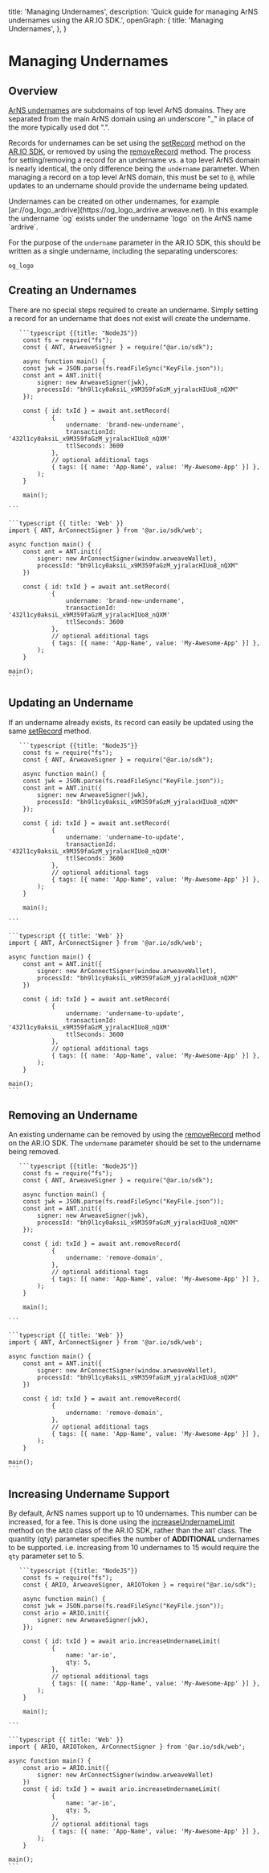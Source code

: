 
  title: 'Managing Undernames',
  description: 'Quick guide for managing ArNS undernames using the AR.IO SDK.',
  openGraph: {
    title: 'Managing Undernames',
  },
}

<HeroPattern />

# Managing Undernames

## Overview

[ArNS undernames](/learn/arns#under_names) are subdomains of top level ArNS domains. They are separated from the main ArNS domain using an underscore "\_" in place of the more typically used dot ".".

Records for undernames can be set using the [setRecord](/build/ar-io-sdk/ants/set-record) method on the [AR.IO SDK](/build/ar-io-sdk), or removed by using the [removeRecord](/build/ar-io-sdk/ants/remove-record) method.
The process for setting/removing a record for an undername vs. a top level ArNS domain is nearly identical, the only difference being the `undername` parameter. When managing a record on a top level ArNS domain, this must be set to
`@`, while updates to an undername should provide the undername being updated.

<Tip title="Chaining Undernames">
  Undernames can be created on other undernames, for example
  [ar://og_logo_ardrive](https://og_logo_ardrive.arweave.net). In this example the undername `og` exists under the undername `logo` on the ArNS name `ardrive`.

  For the purpose of the `undername` parameter in the AR.IO SDK, this should be written as a single undername, including the separating underscores:

  `og_logo`
</Tip>

## Creating an Undernames

There are no special steps required to create an undername. Simply setting a record for an undername that does not exist will create the undername.

<CodeGroup title="Create an Undername">

       ```typescript {{title: "NodeJS"}}
        const fs = require("fs");
        const { ANT, ArweaveSigner } = require("@ar.io/sdk");

        async function main() {
        const jwk = JSON.parse(fs.readFileSync("KeyFile.json"));
        const ant = ANT.init({
            signer: new ArweaveSigner(jwk),
            processId: "bh9l1cy0aksiL_x9M359faGzM_yjralacHIUo8_nQXM"
        });

        const { id: txId } = await ant.setRecord(
                {
                    undername: 'brand-new-undername',
                    transactionId: '432l1cy0aksiL_x9M359faGzM_yjralacHIUo8_nQXM'
                    ttlSeconds: 3600
                },
                // optional additional tags
                { tags: [{ name: 'App-Name', value: 'My-Awesome-App' }] },
            );
        }

        main();

    ```

    ```typescript {{ title: 'Web' }}
    import { ANT, ArConnectSigner } from '@ar.io/sdk/web';

    async function main() {
        const ant = ANT.init({
            signer: new ArConnectSigner(window.arweaveWallet),
            processId: "bh9l1cy0aksiL_x9M359faGzM_yjralacHIUo8_nQXM"
        })

        const { id: txId } = await ant.setRecord(
                {
                    undername: 'brand-new-undername',
                    transactionId: '432l1cy0aksiL_x9M359faGzM_yjralacHIUo8_nQXM'
                    ttlSeconds: 3600
                },
                // optional additional tags
                { tags: [{ name: 'App-Name', value: 'My-Awesome-App' }] },
            );
        }

    main();
    ```

</CodeGroup>

## Updating an Undername

If an undername already exists, its record can easily be updated using the same [setRecord](/build/ar-io-sdk/ants/set-record) method. 

<CodeGroup title="Update an Undername">

       ```typescript {{title: "NodeJS"}}
        const fs = require("fs");
        const { ANT, ArweaveSigner } = require("@ar.io/sdk");

        async function main() {
        const jwk = JSON.parse(fs.readFileSync("KeyFile.json"));
        const ant = ANT.init({
            signer: new ArweaveSigner(jwk),
            processId: "bh9l1cy0aksiL_x9M359faGzM_yjralacHIUo8_nQXM"
        });

        const { id: txId } = await ant.setRecord(
                {
                    undername: 'undername-to-update',
                    transactionId: '432l1cy0aksiL_x9M359faGzM_yjralacHIUo8_nQXM'
                    ttlSeconds: 3600
                },
                // optional additional tags
                { tags: [{ name: 'App-Name', value: 'My-Awesome-App' }] },
            );
        }

        main();

    ```

    ```typescript {{ title: 'Web' }}
    import { ANT, ArConnectSigner } from '@ar.io/sdk/web';

    async function main() {
        const ant = ANT.init({
            signer: new ArConnectSigner(window.arweaveWallet),
            processId: "bh9l1cy0aksiL_x9M359faGzM_yjralacHIUo8_nQXM"
        })

        const { id: txId } = await ant.setRecord(
                {
                    undername: 'undername-to-update',
                    transactionId: '432l1cy0aksiL_x9M359faGzM_yjralacHIUo8_nQXM'
                    ttlSeconds: 3600
                },
                // optional additional tags
                { tags: [{ name: 'App-Name', value: 'My-Awesome-App' }] },
            );
        }

    main();
    ```

</CodeGroup>

## Removing an Undername

An existing undername can be removed by using the [removeRecord](/build/ar-io-sdk/ants/remove-record) method on the AR.IO SDK. 
The `undername` parameter should be set to the undername being removed.

<CodeGroup title="Remove Undername">

       ```typescript {{title: "NodeJS"}}
        const fs = require("fs");
        const { ANT, ArweaveSigner } = require("@ar.io/sdk");

        async function main() {
        const jwk = JSON.parse(fs.readFileSync("KeyFile.json"));
        const ant = ANT.init({
            signer: new ArweaveSigner(jwk),
            processId: "bh9l1cy0aksiL_x9M359faGzM_yjralacHIUo8_nQXM"
        });

        const { id: txId } = await ant.removeRecord(
                {
                    undername: 'remove-domain',
                },
                // optional additional tags
                { tags: [{ name: 'App-Name', value: 'My-Awesome-App' }] },
            );
        }

        main();

    ```

    ```typescript {{ title: 'Web' }}
    import { ANT, ArConnectSigner } from '@ar.io/sdk/web';

    async function main() {
        const ant = ANT.init({
            signer: new ArConnectSigner(window.arweaveWallet),
            processId: "bh9l1cy0aksiL_x9M359faGzM_yjralacHIUo8_nQXM"
        })

        const { id: txId } = await ant.removeRecord(
                {
                    undername: 'remove-domain',
                },
                // optional additional tags
                { tags: [{ name: 'App-Name', value: 'My-Awesome-App' }] },
            );
        }

    main();
    ```

</CodeGroup>

## Increasing Undername Support

By default, ArNS names support up to 10 undernames. This number can be increased, for a fee. This is done using the [increaseUndernameLimit](/build/ar-io-sdk/ario/arns/increase-undername-limit) method on the `ARIO` class of the AR.IO SDK, rather than the `ANT` class.
The quantity (qty) parameter specifies the number of **ADDITIONAL** undernames to be supported. i.e. increasing from 10 undernames to 15 would require the `qty` parameter set to 5.

<CodeGroup title="Increasing Undername Support">

       ```typescript {{title: "NodeJS"}}
        const fs = require("fs");
        const { ARIO, ArweaveSigner, ARIOToken } = require("@ar.io/sdk");

        async function main() {
        const jwk = JSON.parse(fs.readFileSync("KeyFile.json"));
        const ario = ARIO.init({
            signer: new ArweaveSigner(jwk),
        });

        const { id: txId } = await ario.increaseUndernameLimit(
                {
                    name: 'ar-io',
                    qty: 5,
                },
                // optional additional tags
                { tags: [{ name: 'App-Name', value: 'My-Awesome-App' }] },
            );
        }

        main();

    ```

    ```typescript {{ title: 'Web' }}
    import { ARIO, ARIOToken, ArConnectSigner } from '@ar.io/sdk/web';

    async function main() {
        const ario = ARIO.init({
            signer: new ArConnectSigner(window.arweaveWallet)
        })
        const { id: txId } = await ario.increaseUndernameLimit(
                {
                    name: 'ar-io',
                    qty: 5,
                },
                // optional additional tags
                { tags: [{ name: 'App-Name', value: 'My-Awesome-App' }] },
            );
        }

    main();
    ```

</CodeGroup>